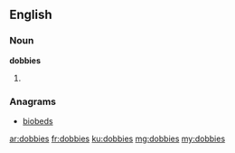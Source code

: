 ==English==

===Noun===
'''dobbies'''

# {{plural of|dobby}}

===Anagrams===
* [[biobeds#English|biobeds]]

[[ar:dobbies]]
[[fr:dobbies]]
[[ku:dobbies]]
[[mg:dobbies]]
[[my:dobbies]]